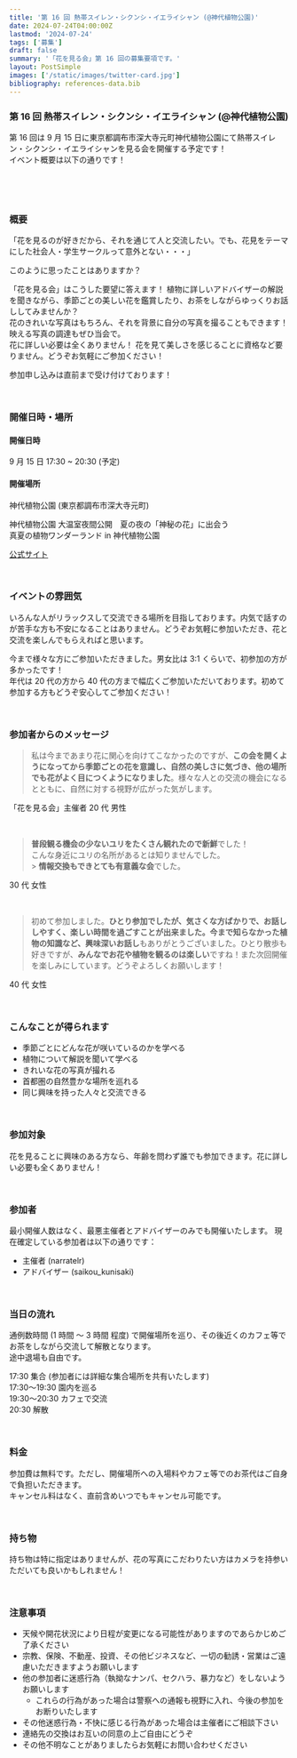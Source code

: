 ```yaml
---
title: '第 16 回 熱帯スイレン・シクンシ・イエライシャン (@神代植物公園)'
date: 2024-07-24T04:00:00Z
lastmod: '2024-07-24'
tags: ['募集']
draft: false
summary: '「花を見る会」第 16 回の募集要項です。'
layout: PostSimple
images: ['/static/images/twitter-card.jpg']
bibliography: references-data.bib
---
```


### 第 16 回 熱帯スイレン・シクンシ・イエライシャン (@神代植物公園)

第 16 回は 9 月 15 日に東京都調布市深大寺元町神代植物公園にて熱帯スイレン・シクンシ・イエライシャンを見る会を開催する予定です！ <br />
イベント概要は以下の通りです！

<br />

<TOCInline
  toc={props.toc}
  exclude=".*熱帯スイレン・シクンシ・イエライシャン.*"
  toHeading={3}
  asDisclosure
/> <br />

### 概要

「花を見るのが好きだから、それを通じて人と交流したい。でも、花見をテーマにした社会人・学生サークルって意外とない・・・」

このように思ったことはありますか？

「花を見る会」はこうした要望に答えます！ 植物に詳しいアドバイザーの解説を聞きながら、季節ごとの美しい花を鑑賞したり、お茶をしながらゆっくりお話ししてみませんか？ <br />
花のきれいな写真はもちろん、それを背景に自分の写真を撮ることもできます！ 映える写真の調達もぜひ当会で。 <br />
花に詳しい必要は全くありません！ 花を見て美しさを感じることに資格など要りません。どうぞお気軽にご参加ください！ <br />

参加申し込みは直前まで受け付けております！

<br />

### 開催日時・場所

#### 開催日時

9 月 15 日 17:30 ~ 20:30 (予定)

#### 開催場所

神代植物公園 (東京都調布市深大寺元町)

神代植物公園 大温室夜間公開　夏の夜の「神秘の花」に出会う<br />
真夏の植物ワンダーランド in 神代植物公園<br />

[公式サイト](https://www.metro.tokyo.lg.jp/tosei/hodohappyo/press/2024/06/26/05.html)

<br />

### イベントの雰囲気

いろんな人がリラックスして交流できる場所を目指しております。内気で話すのが苦手な方も不安になることはありません。どうぞお気軽に参加いただき、花と交流を楽しんでもらえればと思います。

今まで様々な方にご参加いただきました。男女比は 3:1 くらいで、初参加の方が多かったです！ <br />
年代は 20 代の方から 40 代の方まで幅広くご参加いただいております。初めて参加する方もどうぞ安心してご参加ください！

<br />

### 参加者からのメッセージ

> 私は今まであまり花に関心を向けてこなかったのですが、**この会を開くようになってから季節ごとの花を意識し、自然の美しさに気づき、他の場所でも花がよく目につくようになりました**。様々な人との交流の機会になるとともに、自然に対する視野が広がった気がします。

「花を見る会」主催者 20 代 男性

<br />

> **普段観る機会の少ないユリをたくさん観れたので新鮮**でした！<br />
> こんな身近にユリの名所があるとは知りませんでした。<br /> > **情報交換もできとても有意義な会**でした。

30 代 女性

<br />

> 初めて参加しました。**ひとり参加でしたが、気さくな方ばかりで、お話ししやすく、楽しい時間を過ごすことが出来ました。今まで知らなかった植物の知識など、興味深いお話し**もありがとうございました。ひとり散歩も好きですが、**みんなでお花や植物を観るのは楽しい**ですね！また次回開催を楽しみにしています。どうぞよろしくお願いします！

40 代 女性

<br />

### こんなことが得られます

- 季節ごとにどんな花が咲いているのかを学べる
- 植物について解説を聞いて学べる
- きれいな花の写真が撮れる
- 首都圏の自然豊かな場所を巡れる
- 同じ興味を持った人々と交流できる

<br />

### 参加対象

花を見ることに興味のある方なら、年齢を問わず誰でも参加できます。花に詳しい必要も全くありません！

<br />

### 参加者

最小開催人数はなく、最悪主催者とアドバイザーのみでも開催いたします。
現在確定している参加者は以下の通りです：

- 主催者 (narratelr)
- アドバイザー (saikou_kunisaki)

<br />

### 当日の流れ

通例数時間 (1 時間 〜 3 時間 程度) で開催場所を巡り、その後近くのカフェ等でお茶をしながら交流して解散となります。<br />
途中退場も自由です。

17:30 集合 (参加者には詳細な集合場所を共有いたします) <br />
17:30〜19:30 園内を巡る <br />
19:30〜20:30 カフェで交流 <br />
20:30 解散

<br />

### 料金

参加費は無料です。ただし、開催場所への入場料やカフェ等でのお茶代はご自身で負担いただきます。<br />
キャンセル料はなく、直前含めいつでもキャンセル可能です。

<br />

### 持ち物

持ち物は特に指定はありませんが、花の写真にこだわりたい方はカメラを持参いただいても良いかもしれません！

<br />

### 注意事項

- 天候や開花状況により日程が変更になる可能性がありますのであらかじめご了承ください
- 宗教、保険、不動産、投資、その他ビジネスなど、一切の勧誘・営業はご遠慮いただきますようお願いします
- 他の参加者に迷惑行為（執拗なナンパ、セクハラ、暴力など）をしないようお願いします
  - これらの行為があった場合は警察への通報も視野に入れ、今後の参加をお断りいたします
- その他迷惑行為・不快に感じる行為があった場合は主催者にご相談下さい
- 連絡先の交換はお互いの同意の上ご自由にどうぞ
- その他不明なことがありましたらお気軽にお問い合わせください
